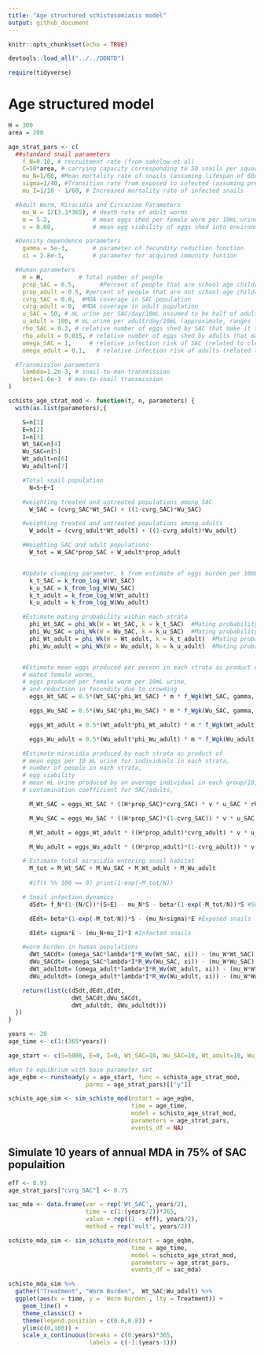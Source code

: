 ```yaml
---
title: "Age structured schistosomiasis model"
output: github_document
---
```


```r
knitr::opts_chunk$set(echo = TRUE)

devtools::load_all("../../DDNTD")

require(tidyverse)
```

# Age structured model  

```r
H = 300
area = 200

age_strat_pars <- c(
  ##standard snail parameters
    f_N=0.10, # recruitment rate (from sokolow et al)
    C=50*area, # carrying capacity corresponding to 50 snails per square meter
    mu_N=1/60, #Mean mortality rate of snails (assuming lifespan of 60days)
    sigma=1/40, #Transition rate from exposed to infected (assuming pre-patency period of 40 days)
    mu_I=1/10 - 1/60, # Increased mortality rate of infected snails

  #Adult Worm, Miracidia and Circariae Parameters
    mu_W = 1/(3.3*365), # death rate of adult worms
    m = 5.2,            # mean eggs shed per female worm per 10mL urine (truscott et al)
    v = 0.08,           # mean egg viability of eggs shed into environment

  #Density dependence parameters
    gamma = 5e-3,       # parameter of fecundity reduction function
    xi = 2.8e-3,        # parameter for acquired immunity funtion

  #Human parameters
    H = H,          # Total number of people
    prop_SAC = 0.5,       #Percent of people that are school age children (SAC)
    prop_adult = 0.5, #percent of people that are not school age children (assumed here to be adults)
    cvrg_SAC = 0.9,  #MDA coverage in SAC population
    cvrg_adult = 0,  #MDA coverage in adult population
    u_SAC = 50, # mL urine per SAC/day/10mL assumed to be half of adult (approximate, ranges from 20 - 100)
    u_adult = 100, # mL urine per adult/day/10mL (approximate, ranges from 80 - 200)
    rho_SAC = 0.3, # relative number of eggs shed by SAC that make it to snail habitat (~sanitation)
    rho_adult = 0.015, # relative number of eggs shed by adults that make it to snail habitat (~sanitation); 5% of SAC (truscott et al)
    omega_SAC = 1,     # relative infection risk of SAC (related to clean water access/education/water contact)
    omega_adult = 0.1,   # relative infection risk of adults (related to clean water access/education/water contact)

  #Transmission parameters
    lambda=1.2e-3, # snail-to-man transmission
    beta=1.6e-3  # man-to-snail transmission
)

schisto_age_strat_mod <- function(t, n, parameters) {
  with(as.list(parameters),{

    S=n[1]
    E=n[2]
    I=n[3]
    Wt_SAC=n[4]
    Wu_SAC=n[5]
    Wt_adult=n[6]
    Wu_adult=n[7]

    #Total snail population
      N=S+E+I

    #weighting treated and untreated populations among SAC
      W_SAC = (cvrg_SAC*Wt_SAC) + ((1-cvrg_SAC)*Wu_SAC)

    #weighting treated and untreated populations among adults
      W_adult = (cvrg_adult*Wt_adult) + ((1-cvrg_adult)*Wu_adult)

    #Weighting SAC and adult populations
      W_tot = W_SAC*prop_SAC + W_adult*prop_adult


    #Update clumping parameter, k from estimate of eggs burden per 10mL estimate
      k_t_SAC = k_from_log_W(Wt_SAC)
      k_u_SAC = k_from_log_W(Wu_SAC)
      k_t_adult = k_from_log_W(Wt_adult)
      k_u_adult = k_from_log_W(Wu_adult)

    #Estimate mating probability within each strata
      phi_Wt_SAC = phi_Wk(W = Wt_SAC, k = k_t_SAC)  #Mating probability in treated SAC population
      phi_Wu_SAC = phi_Wk(W = Wu_SAC, k = k_u_SAC)  #Mating probability in untreated SAC population
      phi_Wt_adult = phi_Wk(W = Wt_adult, k = k_t_adult)  #Mating probability in treated adult population
      phi_Wu_adult = phi_Wk(W = Wu_adult, k = k_u_adult)  #Mating probability in untreated adult population


    #Estimate mean eggs produced per person in each strata as product of
    # mated female worms,
    # eggs produced per female worm per 10mL urine,
    # and reduction in fecundity due to crowding
      eggs_Wt_SAC = 0.5*(Wt_SAC*phi_Wt_SAC) * m * f_Wgk(Wt_SAC, gamma, k_t_SAC)

      eggs_Wu_SAC = 0.5*(Wu_SAC*phi_Wu_SAC) * m * f_Wgk(Wu_SAC, gamma, k_u_SAC)

      eggs_Wt_adult = 0.5*(Wt_adult*phi_Wt_adult) * m * f_Wgk(Wt_adult, gamma, k_t_adult)

      eggs_Wu_adult = 0.5*(Wu_adult*phi_Wu_adult) * m * f_Wgk(Wu_adult, gamma, k_u_adult)

    #Estimate miracidia produced by each strata as product of
    # mean eggs per 10 mL urine for individuals in each strata,
    # number of people in each strata,
    # egg viability
    # mean mL urine produced by an average individual in each group/10,
    # contamination coefficient for SAC/adults,

      M_Wt_SAC = eggs_Wt_SAC * ((H*prop_SAC)*cvrg_SAC) * v * u_SAC * rho_SAC

      M_Wu_SAC = eggs_Wu_SAC * ((H*prop_SAC)*(1-cvrg_SAC)) * v * u_SAC * rho_SAC

      M_Wt_adult = eggs_Wt_adult * ((H*prop_adult)*cvrg_adult) * v * u_adult * rho_adult

      M_Wu_adult = eggs_Wu_adult * ((H*prop_adult)*(1-cvrg_adult)) * v * u_adult * rho_adult

    # Estimate total miracidia entering snail habitat
      M_tot = M_Wt_SAC + M_Wu_SAC + M_Wt_adult + M_Wu_adult
      
      #if(t %% 100 == 0) print(1-exp(-M_tot/N))

    # Snail infection dynamics
      dSdt= f_N*(1-(N/C))*(S+E) - mu_N*S - beta*(1-exp(-M_tot/N))*S #Susceptible snails

      dEdt= beta*(1-exp(-M_tot/N))*S - (mu_N+sigma)*E #Exposed snails

      dIdt= sigma*E - (mu_N+mu_I)*I #Infected snails

    #worm burden in human populations
      dWt_SACdt= (omega_SAC*lambda*I*R_Wv(Wt_SAC, xi)) - (mu_W*Wt_SAC)
      dWu_SACdt= (omega_SAC*lambda*I*R_Wv(Wu_SAC, xi)) - (mu_W*Wu_SAC)
      dWt_adultdt= (omega_adult*lambda*I*R_Wv(Wt_adult, xi)) - (mu_W*Wt_adult)
      dWu_adultdt= (omega_adult*lambda*I*R_Wv(Wu_adult, xi)) - (mu_W*Wu_adult)

    return(list(c(dSdt,dEdt,dIdt,
                  dWt_SACdt,dWu_SACdt,
                  dWt_adultdt, dWu_adultdt)))
  })
}

```

```r
years <- 20
age_time <- c(1:(365*years))

age_start <- c(S=5000, E=0, I=0, Wt_SAC=10, Wu_SAC=10, Wt_adult=10, Wu_adult=10)

#Run to equibrium with base parameter set
age_eqbm <- runsteady(y = age_start, func = schisto_age_strat_mod,
                      parms = age_strat_pars)[["y"]]

schisto_age_sim <- sim_schisto_mod(nstart = age_eqbm, 
                                   time = age_time, 
                                   model = schisto_age_strat_mod,
                                   parameters = age_strat_pars,
                                   events_df = NA)
```

## Simulate 10 years of annual MDA in 75% of SAC populaition  
```r
eff <- 0.93
age_strat_pars["cvrg_SAC"] <- 0.75

sac_mda <- data.frame(var = rep('Wt_SAC', years/2),
                      time = c(1:(years/2))*365,
                      value = rep((1 - eff), years/2),
                      method = rep('mult', years/2))

schisto_mda_sim <- sim_schisto_mod(nstart = age_eqbm, 
                                   time = age_time, 
                                   model = schisto_age_strat_mod,
                                   parameters = age_strat_pars,
                                   events_df = sac_mda)

schisto_mda_sim %>% 
  gather("Treatment", "Worm Burden",  Wt_SAC:Wu_adult) %>% 
  ggplot(aes(x = time, y = `Worm Burden`, lty = Treatment)) +
    geom_line() +
    theme_classic() +
    theme(legend.position = c(0.6,0.8)) +
    ylim(c(0,100)) +
    scale_x_continuous(breaks = c(0:years)*365,
                       labels = c(-1:(years-1)))
```

